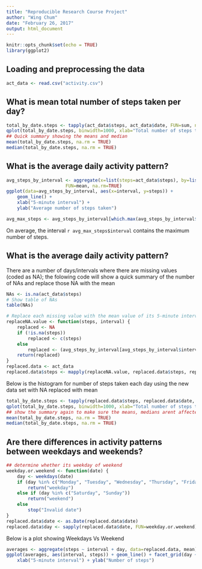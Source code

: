 ---
title: "Reproducible Research Course Project"
author: "Wing Chum"
date: "February 26, 2017"
output: html_document
---

```{r setup, include=FALSE}
knitr::opts_chunk$set(echo = TRUE)
library(ggplot2)
```

## Loading and preprocessing the data

<!-- setwd("D:/My_Course_Work/Reproducible Research/Course_Project_1") -->
```{r data_loading}
act_data <- read.csv("activity.csv")
```

## What is mean total number of steps taken per day?

```{r steps_taken}
total_by_date.steps <- tapply(act_data$steps, act_data$date, FUN=sum, na.rm=TRUE)
qplot(total_by_date.steps, binwidth=1000, xlab="Total number of steps taken each day")
## Quick summary showing the means and median
mean(total_by_date.steps, na.rm = TRUE)
median(total_by_date.steps, na.rm = TRUE)
```


## What is the average daily activity pattern?

```{r activity_pattern}
avg_steps_by_interval <- aggregate(x=list(steps=act_data$steps), by=list(interval=act_data$interval),
                      FUN=mean, na.rm=TRUE)
ggplot(data=avg_steps_by_interval, aes(x=interval, y=steps)) +
    geom_line() +
    xlab("5-minute interval") +
    ylab("Average number of steps taken")
```

```{r max_steps, echo=FALSE}
avg_max_steps <- avg_steps_by_interval[which.max(avg_steps_by_interval$steps),]
```

On average, the interval `r avg_max_steps$interval` contains the maximum number of steps.

## What is the average daily activity pattern?

There are a number of days/intervals where there are missing values (coded as NA); the folowing code will show a quick summary of the number of NAs and replace those NA with the mean

```{r missing_input}
NAs <- is.na(act_data$steps)
# Show table of NAs
table(NAs)

# Replace each missing value with the mean value of its 5-minute interval
replaceNA.value <- function(steps, interval) {
    replaced <- NA
    if (!is.na(steps))
        replaced <- c(steps)
    else
        replaced <- (avg_steps_by_interval[avg_steps_by_interval$interval==interval, "steps"])
    return(replaced)
}
replaced.data <- act_data
replaced.data$steps <- mapply(replaceNA.value, replaced.data$steps, replaced.data$interval)
```

Below is the histogram for number of steps taken each day using the new data set with NA replaced with mean
```{r steps_taken_na}
total_by_date.steps <- tapply(replaced.data$steps, replaced.data$date, FUN=sum, na.rm=TRUE)
qplot(total_by_date.steps, binwidth=1000, xlab="Total number of steps taken each day")
## show the summary again to make sure the means, medians arent affected by the above codes
mean(total_by_date.steps, na.rm = TRUE)
median(total_by_date.steps, na.rm = TRUE)
```

## Are there differences in activity patterns between weekdays and weekends?
```{r weekend}
## determine whether its weekday of weekend
weekday.or.weekend <- function(date) {
    day <- weekdays(date)
    if (day %in% c("Monday", "Tuesday", "Wednesday", "Thursday", "Friday"))
        return("weekday")
    else if (day %in% c("Saturday", "Sunday"))
        return("weekend")
    else
        stop("Invalid date")
}
replaced.data$date <- as.Date(replaced.data$date)
replaced.data$day <- sapply(replaced.data$date, FUN=weekday.or.weekend)
```

Below is a plot showing Weekdays Vs Weekend
```{r weekend_plot}
averages <- aggregate(steps ~ interval + day, data=replaced.data, mean)
ggplot(averages, aes(interval, steps)) + geom_line() + facet_grid(day ~ .) +
    xlab("5-minute interval") + ylab("Number of steps")
```
